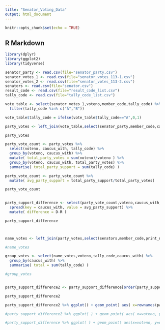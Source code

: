 ```yaml
---
title: "Senator_Voting_Data"
output: html_document
---
```


```r
knitr::opts_chunk$set(echo = TRUE)
```

## R Markdown



```r
library(dplyr)
library(ggplot2)
library(tidyverse)
```




```r
senator_party <- read.csv(file="senator_party.csv")
senator_votes_1 <- read.csv(file="senator_votes_113-1.csv")
senator_votes_2 <- read.csv(file="senator_votes_113-2.csv")
senators <- read.csv(file="senator.csv")
result_code <- read.csv(file="result_code_list.csv")
tally_code <- read.csv(file="tally_code_list.csv")
```

```r

vote_table <- select(senator_votes_1,voteno,member_code,tally_code) %>%
  filter(tally_code %in% c("A","B"))

vote_table$tally_code = ifelse(vote_table$tally_code=="A",0,1)

party_votes <- left_join(vote_table,select(senator_party,member_code,caucus_with), by = "member_code")

party_votes

party_vote_count <- party_votes %>%
  select(voteno, caucus_with, tally_code) %>%
  group_by(voteno, caucus_with) %>%
  mutate( total_party_votes = sum(voteno)/voteno ) %>%
  group_by(voteno, caucus_with, total_party_votes) %>%
  summarise( total_party_support = sum(tally_code) )

party_vote_count <- party_vote_count %>%
  mutate( avg_party_support = total_party_support/total_party_votes)

party_vote_count
  

party_support_difference <- select(party_vote_count,voteno,caucus_with,avg_party_support) %>%
  spread(key = caucus_with, value = avg_party_support) %>%
  mutate( difference = D-R )

party_support_difference



name_votes <- left_join(party_votes,select(senators,member_code,print_name), by = "member_code")

#name_votes

group_votes <- select(name_votes,voteno,tally_code,caucus_with) %>%
  group_by(caucus_with) %>%
  summarise( total = sum(tally_code) )

#group_votes



```



```r

party_support_difference2 <- party_support_difference[order(party_support_difference$D),]

party_support_difference2

party_support_difference2 %>% ggplot() + geom_point( aes( x=rownames(party_support_difference2), y=D), color="blue") + geom_point( aes( x=rownames(party_support_difference2), y=R), color="red") + xlab("Vote") + ylab("Party Support")

#party_support_difference2 %>% ggplot( ) + geom_point( aes( x=voteno, y=D ), color="blue") + geom_point( aes( x=voteno, y=R ), color="red") + xlab("Vote Number") + ylab("Party Support")

#party_support_difference %>% ggplot( ) + geom_point( aes(x=voteno, y=difference))

```




